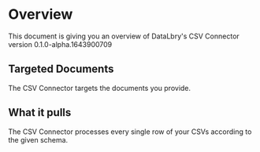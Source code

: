 # Overview

This document is giving you an overview of DataLbry's CSV Connector version 0.1.0-alpha.1643900709

## Targeted Documents

The CSV Connector targets the documents you provide.

## What it pulls

The CSV Connector processes every single row of your CSVs according to the given schema.
